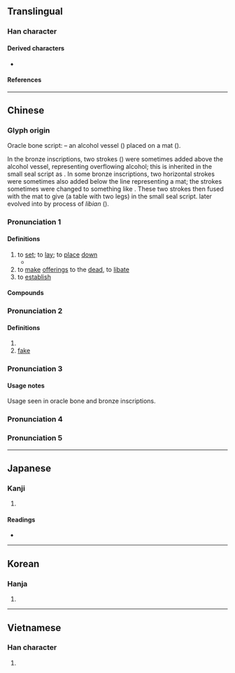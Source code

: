 {{character info}}
==Translingual==

===Han character===
{{Han char|rn=37|rad=大|as=09|sn=12|four=80430|canj=TWK|ids=⿱酋大}}

====Derived characters====
* {{l|mul|[[𡼓]], [[𢵫]], [[𣾇]], [[𬯚]], [[橂]], [[𨗖]], [[磸]], [[𨣆]], [[䥖]], [[鄭]], [[𤡽]], [[𡰙]], [[㽀]], [[𠪝]], [[𭔕]], [[㞟]], [[𥳢]], [[𥂴]]}}

====References====
{{Han ref|kx=0253.050|dkj=05960|dj=0514.300|hdz=10546.060|uh=5960}}

----

==Chinese==
{{zh-forms}}

===Glyph origin===
{{Han etym}}

Oracle bone script: {{liushu|p}} – an alcohol vessel ({{zh-m|*酉}}) placed on a mat ({{zh-m|*一}}).

In the bronze inscriptions, two strokes ({{zh-m|*八}}) were sometimes added above the alcohol vessel, representing overflowing alcohol; this is inherited in the small seal script as {{zh-l|*酋}}. In some bronze inscriptions, two horizontal strokes were sometimes also added below the line representing a mat; the strokes sometimes were changed to something like {{zh-m|*八}}. These two strokes then fused with the mat to give {{zh-m|*丌}} (a table with two legs) in the small seal script. {{zh-m|*丌}} later evolved into {{zh-m|*大}} by process of ''libian'' ({{zh-l|*隸變}}).

===Pronunciation 1===
{{zh-pron
|m=diàn
|c=din6
|mn=tiān
|mc=1
|oc=y
|cat=v
}}

====Definitions====
{{zh-hanzi}}

# to [[set]]; to [[lay]]; to [[place]] [[down]] {{q|typically in ceremonial contexts}}
#* {{zh-x|主人 坐 奠-爵 於 階 前，辭。|The host, seated, '''lays''' the goblet before the step, and speaks courteously (of the subject of the ceremony).|ref=Yili}}
# to [[make]] [[offering]]s to the [[dead]], to [[libate]]
# to [[establish]]

====Compounds====
{{zh-der|奠定|弔奠|供奠|奠安|奠雁|奠都|奠立|奠地|家奠|奠酹|奠酒|奠敬|奠基|奠儀|祭奠|澆奠|祖奠|拜奠|設奠|遣奠|饋奠|路奠|釋奠}}

===Pronunciation 2===
{{zh-pron
|m=dìng
|mc=2
|cat=v,a
}}

====Definitions====
{{zh-hanzi}}

# {{zh-alt-form|飣}}
# [[fake]]

===Pronunciation 3===
{{zh-see|鄭|a|proper noun sense}}

====Usage notes====
Usage seen in oracle bone and bronze inscriptions.

===Pronunciation 4===
{{zh-see|停|v}}

===Pronunciation 5===
{{zh-see|尊|v}}

----

==Japanese==

===Kanji===
{{ja-kanji|grade=|rs=大09}}

# {{rfdef|ja|sort=大09}}

====Readings====
* {{ja-readings|on=[[てん]] (ten), [[でん]] (den), [[てい]] (tei)|kun=[[まつる]] (matsuru), [[さだめる]] (sadameru)|nanori=さだ}}

----

==Korean==

===Hanja===
{{ko-hanja|hangeul=전|rv=jeon|mr=chŏn}}

# {{rfdef|ko|sort=大09}}

----

==Vietnamese==

===Han character===
{{vi-readings|reading=điện|rs=大09}}

# {{rfdef|vi|sort=大09}}